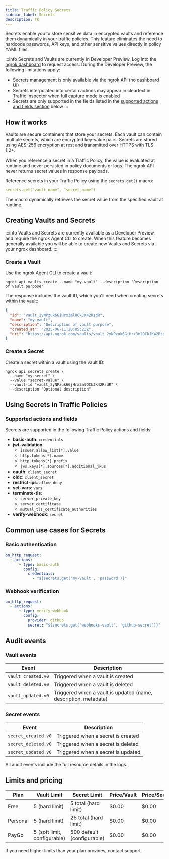 ```yaml
---
title: Traffic Policy Secrets
sidebar_label: Secrets
description: TK
---
```


Secrets enable you to store sensitive data in encrypted vaults and reference them dynamically in your traffic policies.
This feature eliminates the need to hardcode passwords, API keys, and other sensitive values directly in policy YAML files.

:::info
Secrets and Vaults are currently in Developer Preview.
Log into the [ngrok dashboard](https://dashboard.ngrok.com/developer-preview) to request access.
During the Developer Preview, the following limitations apply:

- Secrets management is only available via the ngrok API (no dashboard UI)
- Secrets interpolated into certain actions may appear in cleartext in Traffic Inspector when full capture mode is enabled
- Secrets are only supported in the fields listed in the [supported actions and fields section](#supported-actions-and-fields) below
:::

## How it works

Vaults are secure containers that store your secrets.
Each vault can contain multiple secrets, which are encrypted key-value pairs.
Secrets are stored using AES-256 encryption at rest and transmitted over HTTPS with TLS 1.2+.

When you reference a secret in a Traffic Policy, the value is evaluated at runtime and never persisted in policy documents or logs.
The ngrok API never returns secret values in response payloads.

Reference secrets in your Traffic Policy using the `secrets.get()` macro:

```yaml
secrets.get("vault-name", "secret-name")
```

The macro dynamically retrieves the secret value from the specified vault at runtime.

## Creating Vaults and Secrets

:::info
Vaults and Secrets are currently available as a Developer Preview, and require the ngrok Agent CLI to create.
When this feature becomes generally available you will be able to create new Vaults and Secrets via your ngrok dashboard.
:::

### Create a Vault

Use the ngrok Agent CLI to create a vault:

```shell
ngrok api vaults create --name "my-vault" --description "Description of vault purpose"
```

The response includes the vault ID, which you'll need when creating secrets within the vault:

```json
{
  "id": "vault_2yNPzuk6GjHrx3mlOCkJK42RsdR",
  "name": "my-vault",
  "description": "Description of vault purpose",
  "created_at": "2025-06-11T20:05:23Z",
  "uri": "https://api.ngrok.com/vaults/vault_2yNPzuk6GjHrx3mlOCkJK42RsdR"
}
```

### Create a Secret

Create a secret within a vault using the vault ID:

```shell
ngrok api secrets create \
  --name "my-secret" \
  --value "secret-value" \
  --vault-id "vault_2yNPzuk6GjHrx3mlOCkJK42RsdR" \
  --description "Optional description"
```

## Using Secrets in Traffic Policies

### Supported actions and fields

Secrets are supported in the following Traffic Policy actions and fields:

- **basic-auth**: `credentials`
- **jwt-validation**: 
  - `issuer.allow_list[*].value`
  - `http.tokens[*].name`
  - `http.tokens[*].prefix`
  - `jws.keys[*].sources[*].additional_jkus`
- **oauth**: `client_secret`
- **oidc**: `client_secret`
- **restrict-ips**: `allow`, `deny`
- **set-vars**: `vars`
- **terminate-tls**:
  - `server_private_key`
  - `server_certificate`
  - `mutual_tls_certificate_authorities`
- **verify-webhook**: `secret`

## Common use cases for Secrets

### Basic authentication

```yaml
on_http_request:
  - actions:
      - type: basic-auth
        config:
          credentials:
            - "${secrets.get('my-vault', 'password')}"
```

### Webhook verification

```yaml
on_http_request:
  - actions:
      - type: verify-webhook
        config:
          provider: github
          secret: "${secrets.get('webhooks-vault', 'github-secret')}"
```

## Audit events

### Vault events

| Event | Description |
|-------|-------------|
| `vault_created.v0` | Triggered when a vault is created |
| `vault_deleted.v0` | Triggered when a vault is deleted |
| `vault_updated.v0` | Triggered when a vault is updated (name, description, metadata) |

### Secret events

| Event | Description |
|-------|-------------|
| `secret_created.v0` | Triggered when a secret is created |
| `secret_deleted.v0` | Triggered when a secret is deleted |
| `secret_updated.v0` | Triggered when a secret is updated |

All audit events include the full resource details in the logs.

## Limits and pricing

| Plan | Vault Limit | Secret Limit | Price/Vault | Price/Secret |
|------|-------------|--------------|-------------|--------------|
| Free | 5 (hard limit) | 5 total (hard limit) | $0.00 | $0.00 |
| Personal | 5 (hard limit) | 25 total (hard limit) | $0.00 | $0.00 |
| PayGo | 5 (soft limit, configurable) | 500 default (configurable) | $0.00 | $0.00 |

If you need higher limits than your plan provides, contact support.
